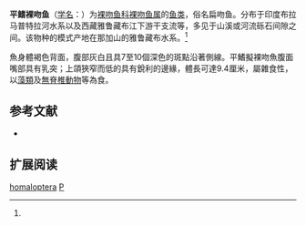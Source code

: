 {{Speciesbox 
| taxon = Psilorhynchus homaloptera
| status = NE
| status_system = IUCN3.1
| authority = Hora et Mukerji, 1935<ref name='id6321'>{{cite web| url =http://www.bioinfo.cn/db05/BjdwSpecies.php?action=view&id=6321| title =平鳍裸吻鱼| work =中国动物物种编目数据库| publisher =中国科学院微生物研究所| author =中国科学院动物研究所| accessdate =2009-04-11| deadurl =yes| archiveurl =https://web.archive.org/web/20160305052629/http://www.bioinfo.cn/db05/BjdwSpecies.php?action=view&id=6321| archivedate =2016-03-05}}</ref>
}}

'''平鳍裸吻鱼'''（[[学名|学名]]：{{lang|la|''Psilorhynchus homaloptera''}}）为[[裸吻鱼科|裸吻鱼科]][[裸吻鱼属|裸吻鱼属]]的[[鱼类|鱼类]]，俗名扁吻鱼。分布于印度布拉马普特拉河水系以及西藏雅鲁藏布江下游干支流等，多见于山溪或河流砾石间隙之间。该物种的模式产地在那加山的雅鲁藏布水系。<ref name='id6321'/>

魚身體褐色背面，腹部灰白且具7至10個深色的斑點沿著側線。平鰭擬裸吻魚腹面嘴部具有乳突；上頜狹窄而低的具有銳利的邊緣，體長可達9.4厘米，屬雜食性，以[[藻類|藻類]]及[[無脊椎動物|無脊椎動物]]等為食。

== 参考文献 ==
{{reflist}}
*{{FishBase_species|genus=Psilorhynchus|species=homaloptera|year=2011|month=12}}

== 扩展阅读 ==
{{refbegin}}
{{wikispecies-inline|Psilorhynchus homaloptera|平鳍裸吻鱼}}
{{refend}}
{{Taxonbar|from=Q7256052}}

[[Category:裸吻鱼属|homaloptera]]
[[Category:1935年描述的魚類|P]]

{{鯉形目小作品}}